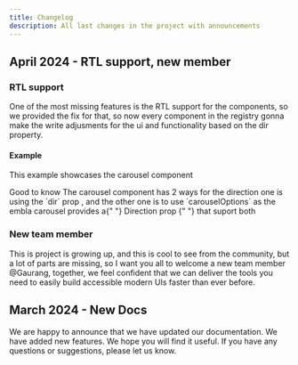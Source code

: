```yaml
---
title: Changelog
description: All last changes in the project with announcements
---
```


## April 2024 - RTL support, new member

### RTL support

One of the most missing features is the RTL support for the components, so we provided the fix for that, so now every component in the registry gonna make the write adjusments for the ui and functionality based on the dir property.

#### Example

This example showcases the carousel component

<Alert className="mt-4" variant="info">
  <MdxIcons.AlertTriangle className="size-4" />
  <AlertTitle>Good to know</AlertTitle>
  <AlertDescription>
    The carousel component has 2 ways for the direction one is using the `dir`
    prop , and the other one is to use `carouselOptions` as the embla carousel
    provides a{" "}
    <Link
      target="_blank"
      href="https://www.embla-carousel.com/api/options/#direction"
      className="font-semibold"
    >
      Direction prop
    </Link>{" "}
    that suport both
  </AlertDescription>
</Alert>

### New team member

This is project is growing up, and this is cool to see from the community, but a lot of parts are missing, so I want you all to welcome a new team member <Link target="_blank"  href="https://twitter.com/Soham_Asmi" className="font-semibold" >@Gaurang</Link>, together, we feel confident that we can deliver the tools you need to easily build accessible modern UIs faster than ever before.

## March 2024 - New Docs

We are happy to announce that we have updated our documentation. We have added new features. We hope you will find it useful. If you have any questions or suggestions, please let us know.

